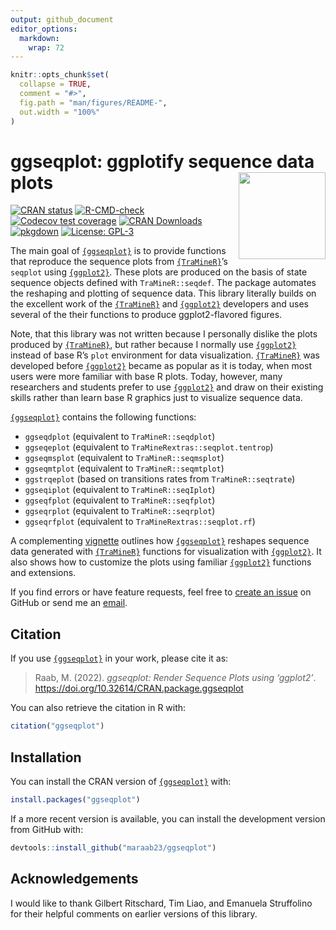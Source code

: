 ```yaml
---
output: github_document
editor_options: 
  markdown: 
    wrap: 72
---
```


<!-- README.md is generated from README.Rmd. Please edit that file -->

```r
knitr::opts_chunk$set(
  collapse = TRUE,
  comment = "#>",
  fig.path = "man/figures/README-",
  out.width = "100%"
)
```

# ggseqplot: ggplotify sequence data plots <img src="man/figures/logo.png" align="right" height="139"/>

<!-- badges: start -->

[![CRAN status](https://www.r-pkg.org/badges/version/ggseqplot)](https://cran.r-project.org/package=ggseqplot)
[![R-CMD-check](https://github.com/maraab23/ggseqplot/workflows/R-CMD-check/badge.svg)](https://github.com/maraab23/ggseqplot/actions)
[![Codecov test coverage](https://codecov.io/gh/maraab23/ggseqplot/graph/badge.svg)](https://app.codecov.io/gh/maraab23/ggseqplot)
[![CRAN Downloads](https://cranlogs.r-pkg.org/badges/grand-total/ggseqplot)](https://cranlogs.r-pkg.org/badges/grand-total/ggseqplot)
[![pkgdown](https://img.shields.io/badge/docs-pkgdown-blue.svg)](https://maraab23.github.io/ggseqplot/)
[![License: GPL-3](https://img.shields.io/badge/license-GPL--3-blue.svg)](https://cran.r-project.org/web/licenses/GPL-3)
<!-- badges: end -->

The main goal of [`{ggseqplot}`](https://maraab23.github.io/ggseqplot/) is to 
provide functions that reproduce the sequence plots from
[`{TraMineR}`](http://traminer.unige.ch){target="\_blank"}'s `seqplot`
using [`{ggplot2}`](https://ggplot2.tidyverse.org/){target="\_blank"}.
These plots are produced on the basis of state sequence objects defined with
`TraMineR::seqdef`. The package automates the reshaping and plotting of
sequence data. This library literally builds on the excellent work of the
[`{TraMineR}`](http://traminer.unige.ch){target="\_blank"} and
[`{ggplot2}`](https://ggplot2.tidyverse.org/){target="\_blank"}
developers and uses several of the their functions to produce
ggplot2-flavored figures.

Note, that this library was not written because I personally dislike the
plots produced by
[`{TraMineR}`](http://traminer.unige.ch){target="\_blank"}, but rather
because I normally use
[`{ggplot2}`](https://ggplot2.tidyverse.org/){target="\_blank"} instead of
base R's `plot` environment for data visualization.
[`{TraMineR}`](http://traminer.unige.ch){target="\_blank"} was developed before
[`{ggplot2}`](https://ggplot2.tidyverse.org/){target="\_blank"} became as popular
as it is today, when most users were more familiar with base R plots. 
Today, however, many researchers and students prefer to use 
[`{ggplot2}`](https://ggplot2.tidyverse.org/){target="\_blank"} and
draw on their existing skills rather than learn base R graphics just to
visualize sequence data.


[`{ggseqplot}`](https://maraab23.github.io/ggseqplot/) contains the 
following functions:


-   `ggseqdplot` (equivalent to `TraMineR::seqdplot`)
-   `ggseqeplot` (equivalent to `TraMineRextras::seqplot.tentrop`)
-   `ggseqmsplot` (equivalent to `TraMineR::seqmsplot`)
-   `ggseqmtplot` (equivalent to `TraMineR::seqmtplot`)
-   `ggstrqeplot` (based on transitions rates from `TraMineR::seqtrate`)
-   `ggseqiplot` (equivalent to `TraMineR::seqIplot`)
-   `ggseqfplot` (equivalent to `TraMineR::seqfplot`)
-   `ggseqrplot` (equivalent to `TraMineR::seqrplot`)
-   `ggseqrfplot` (equivalent to `TraMineRextras::seqplot.rf`)


A complementing [vignette](https://maraab23.github.io/ggseqplot/articles/ggseqplot.html) outlines how [`{ggseqplot}`](https://maraab23.github.io/ggseqplot/) reshapes sequence data
generated with [`{TraMineR}`](http://traminer.unige.ch){target="\_blank"} functions for
visualization with [`{ggplot2}`](https://ggplot2.tidyverse.org/){target="\_blank"}. 
It also shows how to customize the plots using familiar
[`{ggplot2}`](https://ggplot2.tidyverse.org/){target="\_blank"}
functions and extensions.

If you find errors or have feature requests, feel free to [create an
issue](https://github.com/maraab23/ggseqplot/issues/new) on GitHub or
send me an
[email](mailto:marcel.raab@ifb.uni-bamberg.de?subject=ggseqplot%3A%20feature%20request).



## Citation

If you use [`{ggseqplot}`](https://cran.r-project.org/package=ggseqplot) in your work, please cite it as:

> Raab, M. (2022). *ggseqplot: Render Sequence Plots using 'ggplot2'*.
> [https://doi.org/10.32614/CRAN.package.ggseqplot](https://doi.org/10.32614/CRAN.package.ggseqplot)

You can also retrieve the citation in R with:

```r
citation("ggseqplot")
```


## Installation

You can install the CRAN version of [`{ggseqplot}`](https://maraab23.github.io/ggseqplot/) with:

``` r
install.packages("ggseqplot")
```

If a more recent version is available, you can install the development version from GitHub with:

``` r
devtools::install_github("maraab23/ggseqplot")
```


## Acknowledgements

I would like to thank Gilbert Ritschard, Tim Liao, and Emanuela Struffolino for 
their helpful comments on earlier versions of this library. 


